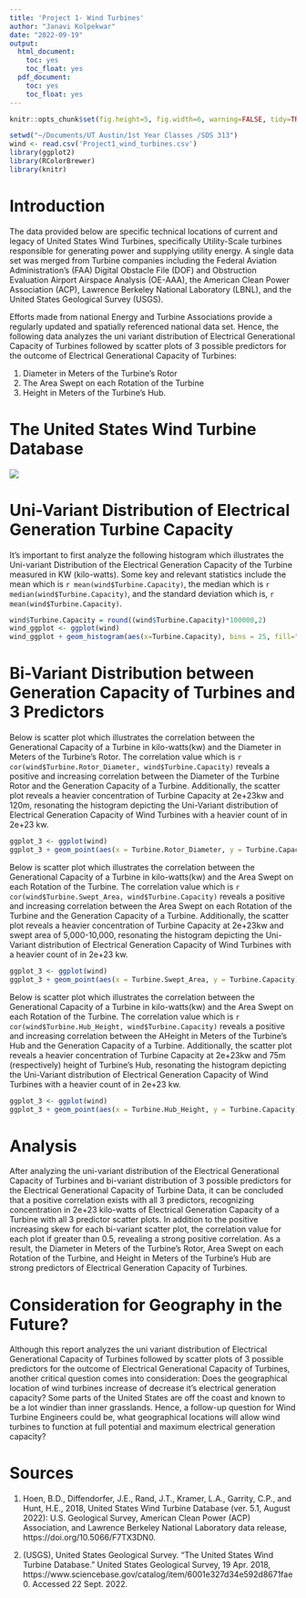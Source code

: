 ```yaml
---
title: 'Project 1- Wind Turbines'
author: "Janavi Kolpekwar"
date: "2022-09-19"
output:
  html_document:
    toc: yes
    toc_float: yes
  pdf_document:
    toc: yes
    toc_float: yes
---
```


```r
knitr::opts_chunk$set(fig.height=5, fig.width=6, warning=FALSE, tidy=TRUE, tidy.opts=list(width.cutoff=60))
```

```r
setwd("~/Documents/UT Austin/1st Year Classes /SDS 313")
wind <- read.csv('Project1_wind_turbines.csv')
library(ggplot2)
library(RColorBrewer)
library(knitr)
```


# Introduction #

The data provided below are specific technical locations of current and legacy of United States Wind Turbines, specifically Utility-Scale turbines responsible for generating power and supplying utility energy. A single data set was merged from Turbine companies including the Federal Aviation Administration's (FAA) Digital Obstacle File (DOF) and Obstruction Evaluation Airport Airspace Analysis (OE-AAA), the American Clean Power Association (ACP), Lawrence Berkeley National Laboratory (LBNL), and the United States Geological Survey (USGS).

Efforts made from national Energy and Turbine Associations provide a regularly updated and spatially referenced national data set. Hence, the following data analyzes the uni variant distribution of Electrical Generational Capacity of Turbines followed by scatter plots of 3 possible predictors for the outcome of Electrical Generational Capacity of Turbines: 

1) Diameter in Meters of the Turbine's Rotor
2) The Area Swept on each Rotation of the Turbine
3) Height in Meters of the Turbine's Hub. 

# The United States Wind Turbine Database #
![](windSbGraphic.jpg)


# Uni-Variant Distribution of Electrical Generation Turbine Capacity #

It's important to first analyze the following histogram which illustrates the Uni-variant Distribution of the Electrical Generation Capacity of the Turbine measured in KW (kilo-watts). Some key and relevant statistics include the mean which is `r mean(wind$Turbine.Capacity)`, the median which is `r median(wind$Turbine.Capacity)`, and the standard deviation which is, `r mean(wind$Turbine.Capacity)`.  


```r
wind$Turbine.Capacity = round((wind$Turbine.Capacity)*100000,2)
wind_ggplot <- ggplot(wind)
wind_ggplot + geom_histogram(aes(x=Turbine.Capacity), bins = 25, fill="magenta", col="orange") + labs(title="Electrical Generation Capacity of Turbines", x="Electrical Generation Capacity of Turbines measured in KW (kilo-watts)",y="Count")
```

# Bi-Variant Distribution between Generation Capacity of Turbines and 3 Predictors #


Below is scatter plot which illustrates the correlation between the Generational Capacity of a Turbine in kilo-watts(kw) and the Diameter in Meters of the Turbine's Rotor. The correlation value which is `r cor(wind$Turbine.Rotor_Diameter, wind$Turbine.Capacity)` reveals a positive and increasing correlation between the Diameter of the Turbine Rotor and the Generation Capacity of a Turbine. Additionally, the scatter plot reveals a heavier concentration of Turbine Capacity at 2e+23kw and 120m, resonating the histogram depicting the Uni-Variant distribution of Electrical Generation Capacity of Wind Turbines with a heavier count of in 2e+23 kw. 

```r
ggplot_3 <- ggplot(wind)
ggplot_3 + geom_point(aes(x = Turbine.Rotor_Diameter, y = Turbine.Capacity), col = "aquamarine")+ labs( title = "Graph 1", x = "Diameter of the Turbine's Rotor in Meters (m)" , y = "Turbine Capacity measured in KW (kilo-watts)")
```


Below is scatter plot which illustrates the correlation between the Generational Capacity of a Turbine in kilo-watts(kw) and the Area Swept on each Rotation of the Turbine. The correlation value which is `r cor(wind$Turbine.Swept_Area, wind$Turbine.Capacity)` reveals a positive and increasing correlation between the Area Swept on each Rotation of the Turbine and the Generation Capacity of a Turbine. Additionally, the scatter plot reveals a heavier concentration of Turbine Capacity at 2e+23kw and swept area of 5,000-10,000, resonating the histogram depicting the Uni-Variant distribution of Electrical Generation Capacity of Wind Turbines with a heavier count of in 2e+23 kw.


```r
ggplot_3 <- ggplot(wind)
ggplot_3 + geom_point(aes(x = Turbine.Swept_Area, y = Turbine.Capacity), col = "purple")+ labs( title = "Graph 2", x = "The Area Swept on each Rotation of the Turbine" , y = "Turbine Capacity measured in KW (kilo-watts)")

```

Below is scatter plot which illustrates the correlation between the Generational Capacity of a Turbine in kilo-watts(kw) and the Area Swept on each Rotation of the Turbine. The correlation value which is `r cor(wind$Turbine.Hub_Height, wind$Turbine.Capacity)` reveals a positive and increasing correlation between the AHeight in Meters of the Turbine's Hub and the Generation Capacity of a Turbine. Additionally, the scatter plot reveals a heavier concentration of Turbine Capacity at 2e+23kw and 75m (respectively) height of Turbine's Hub, resonating the histogram depicting the Uni-Variant distribution of Electrical Generation Capacity of Wind Turbines with a heavier count of in 2e+23 kw.


```r
ggplot_3 <- ggplot(wind)
ggplot_3 + geom_point(aes(x = Turbine.Hub_Height, y = Turbine.Capacity), col = "red")+ labs( title = "Graph 3", x = "Height of the Turbine's Hub in meters(m)" , y = "Turbine Capacity measured in kilo-watts(kw)")

```

# Analysis # 

After analyzing the uni-variant distribution of the Electrical Generational Capacity of Turbines and bi-variant distribution of 3 possible predictors for the Electrical Generational Capacity of Turbine Data, it can be concluded that a positive correlation exists with all 3 predictors, recognizing concentration in 2e+23 kilo-watts of Electrical Generation Capacity of a Turbine with all 3 predictor scatter plots. In addition to the positive increasing skew for each bi-variant scatter plot, the correlation value for each plot if greater than 0.5, revealing a strong positive correlation. As a result, the Diameter in Meters of the Turbine's Rotor, Area Swept on each Rotation of the Turbine, and Height in Meters of the Turbine's Hub are strong predictors of Electrical Generation Capacity of Turbines. 

# Consideration for Geography in the Future? # 

Although this report analyzes the uni variant distribution of Electrical Generational Capacity of Turbines followed by scatter plots of 3 possible predictors for the outcome of Electrical Generational Capacity of Turbines, another critical question comes into consideration: Does the geographical location of wind turbines increase of decrease it's electrical generation capacity? Some parts of the United States are off the coast and known to be a lot windier than inner grasslands. Hence, a follow-up question for Wind Turbine Engineers could be, what geographical locations will allow wind turbines to function at full potential and maximum electrical generation capacity? 


# Sources #

1)  Hoen, B.D., Diffendorfer, J.E., Rand, J.T., Kramer, L.A., Garrity, C.P., and Hunt, H.E., 2018, United States Wind Turbine Database (ver. 5.1, August 2022): U.S. Geological Survey, American Clean Power (ACP) Association, and Lawrence Berkeley National Laboratory data release, https://doi.org/10.5066/F7TX3DN0.

2) (USGS), United States Geological Survey. “The United States Wind Turbine Database.” United States Geological Survey, 19 Apr. 2018, https://www.sciencebase.gov/catalog/item/6001e327d34e592d8671fae0. Accessed 22 Sept. 2022. 



